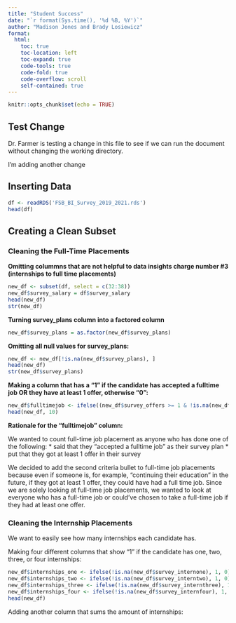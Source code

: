 ---
title: "Student Success"
date: "`r format(Sys.time(), '%d %B, %Y')`"
author: "Madison Jones and Brady Losiewicz"
format: 
  html:
    toc: true
    toc-location: left
    toc-expand: true
    code-tools: true 
    code-fold: true
    code-overflow: scroll
    self-contained: true
---

```{r setup, include=FALSE}
knitr::opts_chunk$set(echo = TRUE)
```

## Test Change
Dr. Farmer is testing a change in this file to see if we can run the document without changing the working directory.

I'm adding another change


## Inserting Data

```{r}
df <- readRDS('FSB_BI_Survey_2019_2021.rds')
head(df)
```


## Creating a Clean Subset

### Cleaning the Full-Time Placements

**Omitting colummns that are not helpful to data insights charge number #3 (internships to full time placements)**
```{r}
new_df <- subset(df, select = c(32:38))
new_df$survey_salary = df$survey_salary
head(new_df)
str(new_df)
```

**Turning survey_plans column into a factored column**
```{r}
new_df$survey_plans = as.factor(new_df$survey_plans)
```

**Omitting all null values for survey_plans:**
```{r}
new_df <- new_df[!is.na(new_df$survey_plans), ]
head(new_df)
str(new_df$survey_plans)
```

**Making a column that has a "1" if the candidate has accepted a fulltime job OR they have at least 1 offer, otherwise "0":**
```{r}
new_df$fulltimejob <- ifelse((new_df$survey_offers >= 1 & !is.na(new_df$survey_offers) ) | new_df$survey_plans == "accepted fulltime job", 1, 0)
head(new_df, 10)
```

**Rationale for the "fulltimejob" column:**

We wanted to count full-time job placement as anyone who has done one of the following:
* said that they "accepted a fulltime job" as their survey plan
* put that they got at least 1 offer in their survey

We decided to add the second criteria bullet to full-time job placements because even if someone is, for example, "continuing their education" in the future, if they got at least 1 offer, they could have had a full time job. Since we are solely looking at full-time job placements, we wanted to look at everyone who has a full-time job or could've chosen to take a full-time job if they had at least one offer. 


### Cleaning the Internship Placements

We want to easily see how many internships each candidate has. 

Making four different columns that show "1" if the candidate has one, two, three, or four internships:
```{r}
new_df$internships_one <- ifelse(!is.na(new_df$survey_internone), 1, 0)
new_df$internships_two <- ifelse(!is.na(new_df$survey_interntwo), 1, 0)
new_df$internships_three <- ifelse(!is.na(new_df$survey_internthree), 1, 0)
new_df$internships_four <- ifelse(!is.na(new_df$survey_internfour), 1, 0)
head(new_df)
```

Adding another column that sums the amount of internships:
```{r}

```


